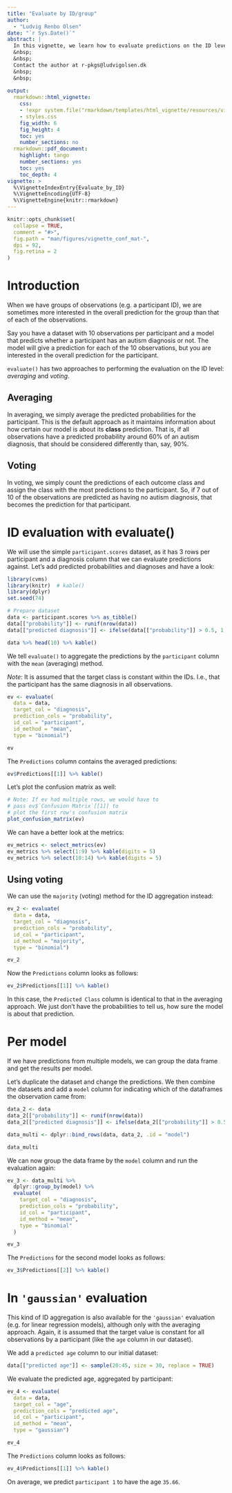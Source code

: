 ```yaml
---
title: "Evaluate by ID/group"
author: 
  - "Ludvig Renbo Olsen"
date: "`r Sys.Date()`"
abstract: |
  In this vignette, we learn how to evaluate predictions on the ID level with `evaluate()`.
  &nbsp;  
  &nbsp;  
  Contact the author at r-pkgs@ludvigolsen.dk
  &nbsp;  
  &nbsp;  
  
output: 
  rmarkdown::html_vignette:
    css: 
    - !expr system.file("rmarkdown/templates/html_vignette/resources/vignette.css", package = "rmarkdown")
    - styles.css
    fig_width: 6
    fig_height: 4
    toc: yes
    number_sections: no
  rmarkdown::pdf_document:
    highlight: tango
    number_sections: yes
    toc: yes
    toc_depth: 4
vignette: >
  %\VignetteIndexEntry{Evaluate_by_ID}
  %\VignetteEncoding{UTF-8}
  %\VignetteEngine{knitr::rmarkdown}
---
```


```r
knitr::opts_chunk$set(
  collapse = TRUE,
  comment = "#>",
  fig.path = "man/figures/vignette_conf_mat-",
  dpi = 92,
  fig.retina = 2
)
```

# Introduction

When we have groups of observations (e.g. a participant ID), we are sometimes more interested in the overall prediction for the group than that of each of the observations. 

Say you have a dataset with 10 observations per participant and a model that predicts whether a participant has an autism diagnosis or not. The model will give a prediction for each of the 10 observations, but you are interested in the overall prediction for the participant.

`evaluate()` has two approaches to performing the evaluation on the ID level: *averaging* and *voting*. 

## Averaging

In averaging, we simply average the predicted probabilities for the participant. This is the default approach as it maintains information about how certain our model is about its **class** prediction. That is, if all observations have a predicted probability around 60% of an autism diagnosis, that should be considered differently than, say, 90%.

## Voting

In voting, we simply count the predictions of each outcome class and assign the class with the most predictions to the participant. So, if 7 out of 10 of the observations are predicted as having no autism diagnosis, that becomes the prediction for that participant.

# ID evaluation with evaluate()

We will use the simple `participant.scores` dataset, as it has 3 rows per participant and a diagnosis column that we can evaluate predictions against. Let's add predicted probabilities and diagnoses and have a look:


```r
library(cvms)
library(knitr)  # kable()
library(dplyr)
set.seed(74)

# Prepare dataset
data <- participant.scores %>% as_tibble()
data[["probability"]] <- runif(nrow(data))
data[["predicted diagnosis"]] <- ifelse(data[["probability"]] > 0.5, 1, 0)

data %>% head(10) %>% kable()
```

We tell `evaluate()` to aggregate the predictions by the `participant` column with the `mean` (averaging) method.

*Note*: It is assumed that the target class is constant within the IDs. I.e., that the participant has the same diagnosis in all observations.

```r
ev <- evaluate(
  data = data, 
  target_col = "diagnosis", 
  prediction_cols = "probability", 
  id_col = "participant", 
  id_method = "mean",
  type = "binomial")

ev
```

The `Predictions` column contains the averaged predictions:

```r
ev$Predictions[[1]] %>% kable()
```

Let's plot the confusion matrix as well:

```r
# Note: If ev had multiple rows, we would have to 
# pass ev$`Confusion Matrix`[[1]] to 
# plot the first row's confusion matrix
plot_confusion_matrix(ev)
```

We can have a better look at the metrics:

```r
ev_metrics <- select_metrics(ev)
ev_metrics %>% select(1:9) %>% kable(digits = 5)
ev_metrics %>% select(10:14) %>% kable(digits = 5)
```

## Using voting

We can use the `majority` (voting) method for the ID aggregation instead:

```r
ev_2 <- evaluate(
  data = data, 
  target_col = "diagnosis", 
  prediction_cols = "probability", 
  id_col = "participant", 
  id_method = "majority",
  type = "binomial")

ev_2
```

Now the `Predictions` column looks as follows:

```r
ev_2$Predictions[[1]] %>% kable()
```

In this case, the `Predicted Class` column is identical to that in the averaging approach. We just don't have the probabilities to tell us, how sure the model is about that prediction.

# Per model

If we have predictions from multiple models, we can group the data frame and get the results per model. 

Let's duplicate the dataset and change the predictions. We then combine the datasets and add a `model` column for indicating which of the dataframes the observation came from:

```r
data_2 <- data
data_2[["probability"]] <- runif(nrow(data))
data_2[["predicted diagnosis"]] <- ifelse(data_2[["probability"]] > 0.5, 1, 0)

data_multi <- dplyr::bind_rows(data, data_2, .id = "model")

data_multi
```

We can now group the data frame by the `model` column and run the evaluation again:

```r
ev_3 <- data_multi %>%
  dplyr::group_by(model) %>%
  evaluate(
    target_col = "diagnosis",
    prediction_cols = "probability",
    id_col = "participant",
    id_method = "mean",
    type = "binomial"
  )

ev_3
```

The `Predictions` for the second model looks as follows:

```r
ev_3$Predictions[[2]] %>% kable()
```


# In `'gaussian'` evaluation

This kind of ID aggregation is also available for the `'gaussian'` evaluation (e.g. for linear regression models), although only with the averaging approach. Again, it is assumed that the target value is constant for all observations by a participant (like the `age` column in our dataset). 

We add a `predicted age` column to our initial dataset:

```r
data[["predicted age"]] <- sample(20:45, size = 30, replace = TRUE)
```

We evaluate the predicted age, aggregated by participant:

```r
ev_4 <- evaluate(
  data = data, 
  target_col = "age", 
  prediction_cols = "predicted age", 
  id_col = "participant", 
  id_method = "mean",
  type = "gaussian")

ev_4

```

The `Predictions` column looks as follows:

```r
ev_4$Predictions[[1]] %>% kable()
```

On average, we predict `participant 1` to have the age `35.66`.



